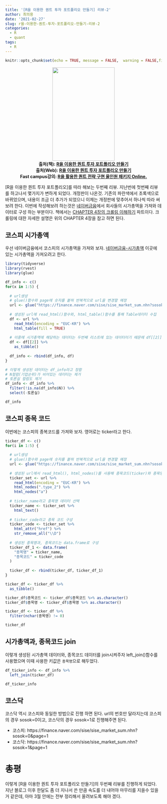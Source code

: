```yaml
---
title: '[R을 이용한 퀀트 투자 포트폴리오 만들기] 리뷰-2'
author: 최의용
date: '2021-02-27'
slug: r을-이용한-퀀트-투자-포트폴리오-만들기-리뷰-2
categories:
  - R
  - quant
tags:
  - R
---
```


```r
knitr::opts_chunk$set(echo = TRUE, message = FALSE,  warning = FALSE,fig.align = "center")
```

<p align="center">
<img src="/post/2021-01-09-r을-이용한-퀀트-투자-포트폴리오-만들기-리뷰-1_files/quant_2.jpg" width="200" height="300"><br>
<b>출처(책): [R을 이용한 퀀트 투자 포트폴리오 만들기](https://www.aladin.co.kr/shop/wproduct.aspx?ItemId=262577612)</b><br>
<b>출처(Web): [R을 이용한 퀀트 투자 포트폴리오 만들기](https://hyunyulhenry.github.io/quant_cookbook/)</b><br>
<b>Fast campus강의: [R을 활용한 퀀트 전략 구현 올인원 패키지 Online.](https://www.fastcampus.co.kr/data_online_fin/?utm_source=teacher&utm_medium=blog&utm_campaign=data_online_fin&utm_content=posting_2020053&utm_expid=.Zp_J6_qjR5KOvw4Ou4dwBA.0&utm_referrer=https%3A%2F%2Fhyunyulhenry.github.io%2F)</b><br>
</p>

[R을 이용한 퀀트 투자 포트폴리오]를 따라 해보는 두번째 리뷰. 지난번에 첫번째 리뷰를 하고나서 몇가지가 변하게 되었다. 개정판이 나온것. 기존의 파란색에서 초록색으로 바뀌었으며, 내용이 조금 더 추가가 되었으니 이제는 개정판에 맞추어서 하나씩 따라 써보려 한다. 이번에 작성해보려 하는것은 [네이버금융](https://finance.naver.com/sise/sise_market_sum.nhn)에서 회사들의 시가총액을 가져와 데이터로 구성 하는 부분이다. 책에서는 [CHAPTER 4장의 크롤링 이해하기](https://hyunyulhenry.github.io/quant_cookbook/%ED%81%AC%EB%A1%A4%EB%A7%81-%EC%9D%B4%ED%95%B4%ED%95%98%EA%B8%B0.html) 파트이다. 크롤링에 대한 자세한 설명은 위의 CHAPTER 4장을 참고 하면 된다.

## 코스피 시가총액

우선 네이버금융에서 코스피의 시가총액을 가져와 보자. [네이버금융-시가총액](https://finance.naver.com/sise/sise_market_sum.nhn?sosok=0&page=1) 이곳에 있는 시가총액을 가져오려고 한다.

```r
library(tidyverse)
library(rvest)
library(glue)

df_info <- c()
for(x in 1:5) {
  
  # url생성
  # glue()함수와 page에 숫자를 붙혀 반복적으로 url을 변경할 예정
  url <- glue("https://finance.naver.com/sise/sise_market_sum.nhn?sosok=0&page={x}")
  
  # 생성된 url에 read_html()함수와, html_table()함수를 통해 Table데이터 수집
  df <- url %>% 
    read_html(encoding = "EUC-KR") %>% 
    html_table(fill = TRUE)
  
  # 이중에 시가총액에 해당하는 데이터는 두번째 리스트에 있는 데이터이기 때문에 df[[2]]를 선택
  df <- df[[2]] %>% 
    as_tibble() 
  
  df_info <- rbind(df_info, df)
}

# 이렇게 생성된 데이터는 df_info라고 정함 
# N컬럼(기업순위)가 비어있는 데이터는 제거 
# 토론실 컬럼도 제거
df_info <- df_info %>% 
  filter(!is.na(df_info$N)) %>% 
  select(-토론실)

df_info 
```

## 코스피 종목 코드

이번에는 코스피의 종복코드를 가져와 보자. 영어로는 ticker라고 한다.

```r
ticker_df <- c()
for(i in 1:5) {
  
  # url생성
  # glue()함수와 page에 숫자를 붙혀 반복적으로 url을 변경할 예정
  url <- glue("https://finance.naver.com/sise/sise_market_sum.nhn?sosok=0&page={i}")
  
  # 생성된 url에서 read_html(), html_nodes()를 사용해 종목코드(ticker)와 종목명 구성
  ticker_set <- url %>% 
    read_html(encoding = "EUC-KR") %>% 
    html_nodes(".type_2") %>% 
    html_nodes("a") 
  
  # ticker_name라고 종목명 데이터 선택
  ticker_name <- ticker_set %>% 
    html_text()
  
  # ticker_code라고 종목 코드 구성
  ticker_code <- ticker_set %>% 
    html_attr("href") %>% 
    str_remove_all("\\D")
  
  # 생성된 종목명과, 종목코드는 data.frame로 구성
  ticker_df_1 <- data.frame(
    "종목명" = ticker_name,
    "종목코드" = ticker_code
  ) 
  
  ticker_df <- rbind(ticker_df, ticker_df_1)
}

ticker_df <- ticker_df %>% 
  as_tibble() 

ticker_df$종목코드 <- ticker_df$종목코드 %>% as.character()
ticker_df$종목명 <- ticker_df$종목명 %>% as.character()

ticker_df <- ticker_df %>% 
  filter(nchar(종목명) != 0)

ticker_df
```

## 시가총액과, 종목코드 join

이렇개 생성된 시가총액 데이터와, 종목코드 데이터를 join시켜주자 left_join()함수를 사용했으며 이때 사용한 키값은 `종목명`으로 해두었다.

```r
df_ticker_info <- df_info %>% 
  left_join(ticker_df) 
```

```r
df_ticker_info 
```


## 코스닥

코스닥 역시 코스피와 동일한 방법으로 진행 하면 된다. url의 번호만 달라지는데 코스피의 경우 sosok=0이고, 코스닥의 경우 sosok=1로 진행해주면 된다.

- 코스피: https://finance.naver.com/sise/sise_market_sum.nhn?sosok=0&page=1
- 코스닥: https://finance.naver.com/sise/sise_market_sum.nhn?sosok=1&page=1

# 총평

이렇게 [R을 이용한 퀀트 투자 포트폴리오 만들기]의 두번째 리뷰를 진행하게 되었다. 지난 블로그 이후 한달도 좀 더 지나서 쓴 만큼 속도를 더 내어야 마무리를 지을수 있을거 같은데, 아마 3월 안에는 전부 정리해서 올려보도록 해야 겠다.